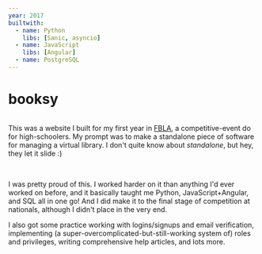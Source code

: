 ```yaml
---
year: 2017
builtwith:
  - name: Python
    libs: [Sanic, asyncio]
  - name: JavaScript
    libs: [Angular]
  - name: PostgreSQL
---
```


# booksy

<Image n="home" float="left" marginRight="1em" />

This was a website I built for my first year in [FBLA](https://www.fbla-pbl.org), a competitive-event do
for high-schoolers. My prompt was to make a standalone piece of software for managing a virtual library. I don't quite
know about *standalone*, but hey, they let it slide :)

<FloatRight>
  <Image scale={0.75} n="book-search" />
  <Image scale={0.75} n="roles" />
</FloatRight>

I was pretty proud of this. I worked harder on it than anything I'd ever worked on before, and it basically taught
me Python, JavaScript+Angular, and SQL all in one go! And I did make it to the final stage of competition at nationals,
although I didn't place in the very end.

I also got some practice working with logins/signups and email verification, implementing
(a super-overcomplicated-but-still-working system of) roles and privileges, writing
comprehensive help articles, and lots more.
